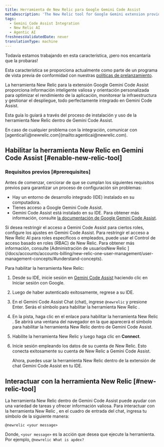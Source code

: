 ```yaml
---
title: Herramienta de New Relic para Google Gemini Code Assist
metaDescription: 'The New Relic tool for Google Gemini extension provides intelligent insights and guidance tailored to optimize application performance, monitor infrastructure, and manage deployments—all seamlessly integrated within Gemini Code Assist.'
tags:
  - Gemini Code Assist Integration
  - New Relic AI
  - Agentic AI
freshnessValidatedDate: never
translationType: machine
---
```


<Callout title="avance">
  Todavía estamos trabajando en esta característica, ¡pero nos encantaría que la probaras!

  Esta característica se proporciona actualmente como parte de un programa de vista previa de conformidad con nuestras [políticas de prelanzamiento](/docs/licenses/license-information/referenced-policies/new-relic-pre-release-policy).
</Callout>

La herramienta New Relic para la extensión Google Gemini Code Assist proporciona información inteligente valiosa y orientación personalizada para optimizar el rendimiento de la aplicación, monitorear la infraestructura y gestionar el despliegue, todo perfectamente integrado en Gemini Code Assist.

Esta guía lo guiará a través del proceso de instalación y uso de la herramienta New Relic dentro de Gemini Code Assist.

<Callout variant="tip" title="consejo">
  En caso de cualquier problema con la integración, comunicar con [agenticai\\@newrelic.com](mailto:agenticai@newrelic.com).
</Callout>

## Habilitar la herramienta New Relic en Gemini Code Assist [#enable-new-relic-tool]

### Requisitos previos [#prerequisites]

Antes de comenzar, cerciorar de que se cumplan los siguientes requisitos previos para garantizar un proceso de configuración sin problemas:

* Hay un entorno de desarrollo integrado (IDE) instalado en su computadora.
* Tienes acceso a Google Gemini Code Assist.
* Gemini Code Assist está instalado en su IDE. Para obtener más información, consulte [la documentación de Google Gemini Code Assist](https://cloud.google.com/gemini/docs/codeassist/overview).

<Callout variant="tip" title="consejo">
  Si desea restringir el acceso a Gemini Code Assist para ciertos roles, configure los ajustes en Gemini Code Assist. Para restringir el acceso a New Relic AI para roles específicos o empleados, puede usar el Control de acceso basado en roles (RBAC) de New Relic. Para obtener más información, consulte [Administración de usuariosNew Relic ](/docs/accounts/accounts-billing/new-relic-one-user-management/user-management-concepts/#understand-concepts).
</Callout>

Para habilitar la herramienta New Relic:

1. Desde su IDE, inicie sesión en [Gemini Code Assist](https://codeassist.google.com) haciendo clic en Iniciar sesión con Google.

2. Luego de haber autenticado exitosamente, regrese a su IDE.

3. En el <DNT>Gemini Code Assist Chat</DNT> (chat), ingrese `@newrelic` y presione Enter. Serás el símbolo para habilitar la herramienta New Relic .

4. En la pista, haga clic en el enlace para habilitar la herramienta New Relic . Se abrirá una ventana del navegador en la que aparecerá el símbolo para habilitar la herramienta New Relic dentro de Gemini Code Assist.

5. Habilite la herramienta New Relic y luego haga clic en **Connect**.

6. Inicie sesión empleando los datos de su cuenta de New Relic. Esto conecta exitosamente su cuenta de New Relic a Gemini Code Assist.

   Ahora, puedes usar la herramienta New Relic dentro de la extensión de chat Gemini Code Assist en tu IDE.

## Interactuar con la herramienta New Relic [#new-relic-tool]

La herramienta New Relic dentro de Gemini Code Assist puede ayudar con una variedad de tareas y ofrecer información valiosa. Para interactuar con la herramienta New Relic , en el cuadro de entrada del chat, ingresa tu símbolo de la siguiente manera:

`@newrelic <your message>`

Donde, `<your message>` es la acción que desea que ejecute la herramienta. Por ejemplo, `@newrelic What is apdex?`